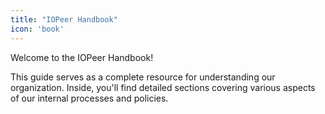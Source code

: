 ```yaml
---
title: "IOPeer Handbook" 
icon: 'book'
---
```


Welcome to the IOPeer Handbook!

This guide serves as a complete resource for understanding our organization. Inside, you'll find detailed sections covering various aspects of our internal processes and policies.